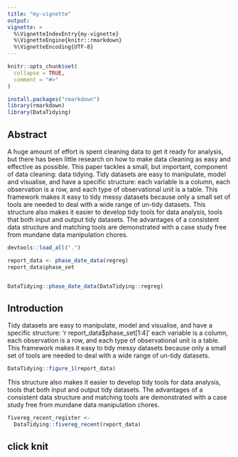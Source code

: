 ```yaml
---
title: "my-vignette"
output: 
vignette: >
  %\VignetteIndexEntry{my-vignette}
  %\VignetteEngine{knitr::rmarkdown}
  %\VignetteEncoding{UTF-8}
---
```


```r
knitr::opts_chunk$set(
  collapse = TRUE,
  comment = "#>"
)
```

```r

install.packages("rmarkdown")
library(rmarkdown)
library(DataTidying)
```
## Abstract
A huge amount of effort is spent cleaning data to get it ready for analysis, but there has been little research on how to make data cleaning as easy and effective as possible.
This paper tackles a small, but important, component of data cleaning: data tidying.
Tidy datasets are easy to manipulate, model and visualise, and have a specific structure:
each variable is a column, each observation is a row, and each type of observational unit is a table. This framework makes it easy to tidy messy datasets because only a small set of tools are needed to deal with a wide range of un-tidy datasets. 
This structure also makes it easier to develop tidy tools for data analysis, tools that both input and
output tidy datasets. The advantages of a consistent data structure and matching tools are demonstrated with a case study free from mundane data manipulation chores.

```r

devtools::load_all(".")

report_data <- phase_date_data(regreg)
report_data$phase_set


DataTidying::phase_date_data(DataTidying::regreg)
```


## Introduction
Tidy datasets are easy to manipulate, model and visualise, and have a specific structure: 'r report_data$phase_set[1:4]'
each variable is a column, each observation is a row, and each type of observational unit is a table. This framework makes it easy to tidy messy datasets because only a small set of tools are needed to deal with a wide range of un-tidy datasets. 

```r

DataTidying::figure_1(report_data)
```


This structure also makes it easier to develop tidy tools for data analysis, tools that both input and output tidy datasets. The advantages of a consistent data structure and matching tools are demonstrated with a case study free from mundane data manipulation chores.
```r

fivereg_recent_register <-
  DataTidying::fivereg_recent(report_data)
```


## click knit
